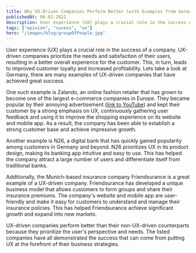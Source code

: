 ```yaml
---
title: Why UX-Driven Companies Perform Better (with Examples from Germany)
publishedAt: 06-02-2022
description: User experience (UX) plays a crucial role in the success of a company, and UX-driven companies in Germany, such as Zalando and N26, demonstrate the benefits of prioritizing the user's perspective and needs.
tags: ["opinion", "sucess", "ux"]
hero: "/images/blog/groupOfPeople.jpg"
---
```


User experience (UX) plays a crucial role in the success of a company. 
UX-driven companies prioritize the needs and satisfaction of their users, resulting in a better overall experience for the customer. This, in turn, leads to improved customer loyalty and increased profitability. 
Lets take a look at Germany, there are many examples of UX-driven companies that have achieved great success.

One such example is Zalando, an online fashion retailer that has grown to become one of the largest e-commerce companies in Europe. They became popular by their annoying advertisement ([link to YouTube](https://www.youtube.com/watch?v=AI2y4GikP20)) and kept their customer by a strong emphasis on UX, continuously gathering user feedback and using it to improve the shopping experience on its website and mobile app. As a result, the company has been able to establish a strong customer base and achieve impressive growth.

Another example is N26, a digital bank that has quickly gained popularity among customers in Germany and beyond. N26 prioritizes UX in its product design, making its banking app intuitive and easy to use. This has helped the company attract a large number of users and differentiate itself from traditional banks.

Additionally, the Munich-based insurance company Friendsurance is a great example of a UX-driven company. Friendsurance has developed a unique business model that allows customers to form groups and share their insurance premiums. The company's website and mobile app are user-friendly and make it easy for customers to understand and manage their insurance policies. This has helped Friendsurance achieve significant growth and expand into new markets.

UX-driven companies perform better than their non-UX-driven counterparts because they prioritize the user's perspective and needs. The listed companies have all demonstrated the success that can come from putting UX at the forefront of their business strategies.